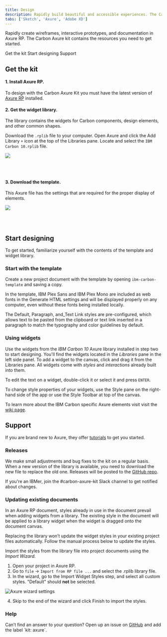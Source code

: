 ```yaml
---
title: Design
description: Rapidly build beautiful and accessible experiences. The Carbon kit contains all resources you need to get started.
tabs: ['Sketch', 'Axure', 'Adobe XD']
---
```


<PageDescription>

Rapidly create wireframes, interactive prototypes, and documentation in Axure RP. The Carbon Axure kit contains the resources you need to get started.

</PageDescription>

<AnchorLinks>

<AnchorLink>Get the kit</AnchorLink>
<AnchorLink>Start designing</AnchorLink>
<AnchorLink>Support</AnchorLink>

</AnchorLinks>

## Get the kit

#### 1. Install Axure RP.

To design with the Carbon Axure Kit you must have the latest version of [Axure RP](https://www.axure.com/download) installed.

#### 2. Get the widget library.

The library contains the widgets for Carbon components, design elements, and other common shapes.

Download the `.rplib` file to your computer. Open Axure and click the Add Library `+` icon at the top of the Libraries pane. Locate and select the `IBM Carbon 10.rplib` file.

<Row className="resource-card-group">
<Column colMd={4} colLg={4} noGutterSm>
  <ResourceCard
    subTitle="Get the Axure widget library"
    href="sketch://add-library/cloud/75VZZ"
    actionIcon="download">

![](/images/axure-icon.png)

  </ResourceCard>
</Column>
</Row>

<br />
<br />

#### 3. Download the template.

This Axure file has the settings that are required for the proper display of elements.

<Row className="resource-card-group">
<Column colMd={4} colLg={4} noGutterSm>
  <ResourceCard
    subTitle="Get the Axure template"
    href="sketch://add-library/cloud/75VZZ"
    actionIcon="download">

![](/images/axure-icon.png)

  </ResourceCard>
</Column>
</Row>

<br />
<br />

## Start designing

To get started, familiarize yourself with the contents of the template and widget library.

### Start with the template

Create a new project document with the template by opening `ibm-carbon-template` and saving a copy.

In the template, IBM Plex Sans and IBM Plex Mono are included as web fonts in the Generate HTML settings and will be displayed properly on any computer, even without these fonts being installed locally.

The Default, Paragraph, and_Text Link styles are pre-configured, which allows text to be pasted from the clipboard or text link inserted in a paragraph to match the typography and color guidelines by default.

### Using widgets

Use the widgets from the _IBM Carbon 10_ Axure library installed in step two to start designing. You'll find the widgets located in the _Libraries_ pane in the left side panel. To add a widget to the canvas, click and drag it from the Libraries pane. All widgets come with _styles_ and _interactions_ already built into them.

To edit the text on a widget, double-click it or select it and press `ENTER`.

To change style properties of your widgets, use the Style pane on the right-hand side of the app or use the Style Toolbar at top of the canvas.

To learn more about the IBM Carbon specific Axure elements visit visit the [wiki page](https://pages.github.ibm.com/Budapest-Studio/carbon-axure-kit/getting_started.html).

## Support

If you are brand new to Axure, they offer [tutorials](<[https://docs.axure.com/tutorials/basics/getting-started/](https://docs.axure.com/tutorials/basics/getting-started/)>) to get you started.

### Releases

We make small adjustments and bug fixes to the kit on a regular basis. When a new version of the library is available, you need to download the new file to replace the old one. Releases will be posted to the [GitHub repo](<[https://github.com/IBM/design-kit](https://github.com/IBM/design-kit)>).

If you're an IBMer, join the #carbon-axure-kit Slack channel to get notified about changes.

### Updating existing documents

In an Axure RP document, styles already in use in the document prevail when adding widgets from a library. The existing style in the document will be applied to a library widget when the widget is dragged onto the document canvas.

Replacing the library won’t update the widget styles in your existing project files automatically. Follow the manual process below to update the styles.

Import the styles from the library file into project documents using the _Import Wizard._

1. Open your project in Axure RP.
2. Go to `file` → `Import from RP file ...` and select the .rplib library file.
3. In the wizard, go to the Import Widget Styles step, and select all custom styles. "Default" should **not** be selected.

<Row>
<Column colLg={8}>

![Axure wizard settings](images/axure-updates.png)

</Column>
</Row>

4. Skip to the end of the wizard and click Finish to import the styles.

### Help

Can’t find an answer to your question? Open up an issue on [GitHub](<[https://github.com/IBM/design-kit](https://github.com/IBM/design-kit)>) and add the label `kit: axure`.
